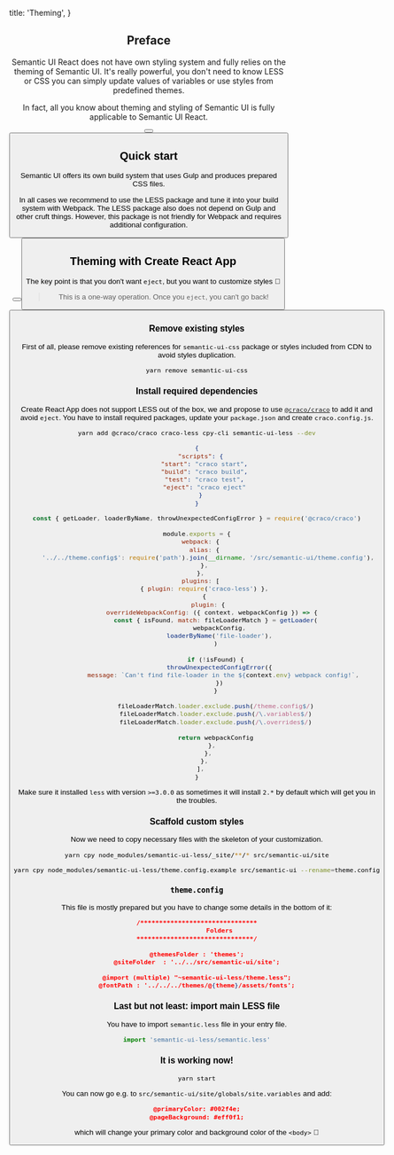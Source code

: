 
  title: 'Theming',
}

<Header as='h1' content='Theming' textAlign='center' />

## Preface

Semantic UI React does not have own styling system and fully relies on the theming of
Semantic UI. It's really powerful, you don't need to know LESS or CSS you can simply
update values of variables or use styles from predefined themes.

In fact, all you know about theming and styling of Semantic UI is fully applicable to Semantic UI React.

<Button
  content='Learn more about theming'
  labelPosition='right'
  href='https://semantic-ui.com/usage/theming.html'
  icon='external alternate'
  target='_blank'
/>
<Button
  content='Creating themes'
  labelPosition='right'
  href='http://learnsemantic.com/themes/creating.html'
  icon='external alternate'
  target='_blank'
/>

## Quick start

Semantic UI offers its own build system that uses Gulp and produces prepared CSS files.

In all cases we recommend to use the LESS package and tune it into your build system with Webpack. The LESS package also does not depend on Gulp and other cruft things.
However, this package is not friendly for Webpack and requires additional configuration.

<Button
  content='Semantic UI LESS'
  labelPosition='right'
  href='https://github.com/Semantic-Org/Semantic-UI-LESS'
  icon='github'
  target='_blank'
/>
<Button
  content='Configuring Webpack for theming'
  labelPosition='right'
  href='https://medium.com/@marekurbanowicz/how-to-customize-fomantic-ui-with-less-and-webpack-applicable-to-semantic-ui-too-fbf98a74506c'
  icon='medium'
  target='_blank'
/>

## Theming with Create React App

The key point is that you don't want `eject`, but you want to customize styles 🤔

> This is a one-way operation. Once you `eject`, you can't go back!

<Button
  content="Don't eject your Create React App"
  labelPosition='right'
  href='https://medium.com/curated-by-versett/dont-eject-your-create-react-app-b123c5247741'
  icon='medium'
  size='small'
  target='_blank'
/>

### Remove existing styles

First of all, please remove existing references for `semantic-ui-css` package or styles included from CDN to avoid styles duplication.

```sh
yarn remove semantic-ui-css
```

### Install required dependencies

Create React App does not support LESS out of the box, we and propose to use [`@craco/craco`](https://www.npmjs.com/package/@craco/craco) to add it and avoid `eject`. You have to install required packages, update your `package.json` and create `craco.config.js`.

```sh
yarn add @craco/craco craco-less cpy-cli semantic-ui-less --dev
```

```json label=package.json
{
  "scripts": {
    "start": "craco start",
    "build": "craco build",
    "test": "craco test",
    "eject": "craco eject"
  }
}
```

```jsx label=craco.config.js
const { getLoader, loaderByName, throwUnexpectedConfigError } = require('@craco/craco')

module.exports = {
  webpack: {
    alias: {
      '../../theme.config$': require('path').join(__dirname, '/src/semantic-ui/theme.config'),
    },
  },
  plugins: [
    { plugin: require('craco-less') },
    {
      plugin: {
        overrideWebpackConfig: ({ context, webpackConfig }) => {
          const { isFound, match: fileLoaderMatch } = getLoader(
            webpackConfig,
            loaderByName('file-loader'),
          )

          if (!isFound) {
            throwUnexpectedConfigError({
              message: `Can't find file-loader in the ${context.env} webpack config!`,
            })
          }

          fileLoaderMatch.loader.exclude.push(/theme.config$/)
          fileLoaderMatch.loader.exclude.push(/\.variables$/)
          fileLoaderMatch.loader.exclude.push(/\.overrides$/)

          return webpackConfig
        },
      },
    },
  ],
}
```

<Message size='mini' warning>
  Make sure it installed <code>less</code> with version <code>>=3.0.0</code> as sometimes it will
  install <code>2.*</code> by default which will get you in the troubles.
</Message>

### Scaffold custom styles

Now we need to copy necessary files with the skeleton of your customization.

```sh
yarn cpy node_modules/semantic-ui-less/_site/**/* src/semantic-ui/site
```

```sh
yarn cpy node_modules/semantic-ui-less/theme.config.example src/semantic-ui --rename=theme.config
```

### `theme.config`

This file is mostly prepared but you have to change some details in the bottom of it:

```json label=src/semantic-ui/theme.config
/*******************************
            Folders
*******************************/

@themesFolder : 'themes';
@siteFolder  : '../../src/semantic-ui/site';

@import (multiple) "~semantic-ui-less/theme.less";
@fontPath : '../../../themes/@{theme}/assets/fonts';
```

### Last but not least: import main LESS file

You have to import `semantic.less` file in your entry file.

```jsx
import 'semantic-ui-less/semantic.less'
```

### It is working now!

```sh
yarn start
```

You can now go e.g. to `src/semantic-ui/site/globals/site.variables` and add:

```json
@primaryColor: #002f4e;
@pageBackground: #eff0f1;
```

which will change your primary color and background color of the `<body>` 🚀
